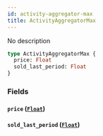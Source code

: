 ```yaml
---
id: activity-aggregator-max
title: ActivityAggregatorMax
---
```


No description

```graphql
type ActivityAggregatorMax {
  price: Float
  sold_last_period: Float
}
```

### Fields

#### `price` ([`Float`](/v1/scalars/float))

#### `sold_last_period` ([`Float`](/v1/scalars/float))
